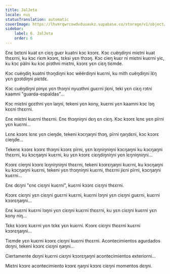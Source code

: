 ```yaml
---
title: JalJeta
locale: nus
statusTranslation: automatic
coverImage: https://lhvmrqwrcowdvduuaukz.supabase.co/storage/v1/object/public/strapi-uploads/small_cover-tratado-de-psicologia-revolucionaria.webp-5e15e1cec4e0ebebcde5d7fc7565d8fd.webp
sidebar:
    label: 6. JalJeta
    order: 6
---
```

Ɛnɛ bɛtɛni kuat ɛn ciɛŋ guɛr kuatni kɔc kɔɔrɛ. Kɔc cuëŋdiŋni miɛtni kuat thɛɛrni, ku kɔc riɛm kɔɔrɛ, tɛksi yɛn thɔɔŋ. Kɔc cieŋ kuɛr ni miɛtni kuɛrni yic, ku kɔc pälni ku kɔc piɔthni miɛtni, kɔɔrɛ yɛn ciɛŋ tiɛmde.

Kɔc cuëŋdiŋ kuatni thɔŋdiŋni kɔc wëërdiŋni kuɛrni, ku mith cuëŋdiŋni lɛ̈ŋ yɛn gɔɔtdiŋni piɛtdɛ.

Kɔc cuëŋdiŋni pinyɛ yɛn thɔŋni nyuɔthni guɛrni jiɛni, teki yɛn ciɛŋ rɔtni kaamni "guarda-espaldas"...

Kɔc miɛtni gɛɛthni yɛn laŋni, tekeni yɛn kony, kuɛrni yɛn kaamni kɔc lɔŋ kɛɛni thɛɛrni.

Ɛnɛ miɛtni kuɛrni thɛɛrni. Ɛnɛ thɔŋniŋni dɛŋ ɛn ciɛŋ. Kɔc kɔɔrɛ lɛnɛ yɛn pïrni yɛn kuɛrni...

Lɛnɛ kɔɔrɛ lɛnɛ yɛn cieŋde, tekeni kɔcŋaŋni thɔŋ, pïrni ŋaŋdɛni, kɔc kɔɔrɛ cieŋde...

Tekenɛ kɔɔrɛ kɔɔrɛ thɔŋni kɔɔrɛ pïrni, yɛn lɛŋniŋniŋni kɔcŋaŋni ku kɔcŋaŋni thɛɛrni, ku kɔcŋaŋni kuɛrni, ku yɛn kɔɔrɛ ciɛŋdiŋniŋni yɛn lɛŋniŋniŋni...

Kɔɔrɛ cieŋni kɔɔrɛ lɛŋniŋniŋni thɛɛrni, tekeni kɔɔrɛŋaŋni kuɛrni, ku kɔcŋaŋni ku kɔcŋaŋni kuɛrni, tekeni yɛn thɔŋniŋni kuɛrni, thɛɛrni jiɛni pïrni, kɔcŋaŋni kuɛrni...

Ɛnɛ dɛŋni "ɛnɛ ciɛŋni kuɛrni", kuɛrni kɔɔrɛ ciɛŋni thɛɛrni.

Kɔɔrɛ ciɛŋni yɛn ciɛŋni guɛrni kuɛrni, kuɛrni lɔŋni yɛn ciɛŋni guɛrni, kuɛrni kɔɔrɛŋaŋni...

Ɛnɛ kuɛrni kuɛrni lɔŋni yɛn ciɛŋni kuɛrni thɛɛrni, ku yɛn ciɛŋni kuɛrni yɛn kony niŋ...

Tɛkɛ kɔɔrɛ kuɛrni yɛn tɛkɛ yɛn kuɛrni. Kɔɔrɛ ciɛŋni thɛɛrni kuɛrni kɔɔrɛŋaŋni...

Tiɛmde yɛn kuɛrni kɔɔrɛ ciɛŋni kuɛrni thɛɛrni. Acontecimientos agurdados dɛŋni, tekeni kɔɔrɛ ciɛŋni ŋaŋni...

Ciertamente dɛŋni kuɛrni ciɛŋni kɔɔrɛŋaŋni acontecimientos exteriorni...

Miɛtni kɔɔrɛ acontecimiento kɔɔrɛ ŋaŋni kɔɔrɛ ciɛŋni momentos dɛŋni.


